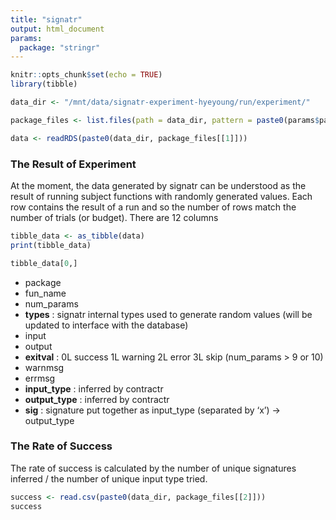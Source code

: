 ```yaml
---
title: "signatr"
output: html_document
params:
  package: "stringr"
---
```


```r
knitr::opts_chunk$set(echo = TRUE)
library(tibble)

data_dir <- "/mnt/data/signatr-experiment-hyeyoung/run/experiment/"

package_files <- list.files(path = data_dir, pattern = paste0(params$package, "*"))

data <- readRDS(paste0(data_dir, package_files[[1]]))
```

### The Result of Experiment

At the moment, the data generated by signatr can be understood as the result of running subject functions with randomly generated values. Each row contains the result of a run and so the number of rows match the number of trials (or budget). There are 12 columns 

```r
tibble_data <- as_tibble(data)
print(tibble_data)
```



```r
tibble_data[0,]
```

+ package
+ fun_name
+ num_params
+ **types**       : signatr internal types used to generate random values (will be updated to interface with the database)
+ input
+ output
+ **exitval**     : 0L success 1L warning 2L error 3L skip (num_params > 9 or 10)
+ warnmsg
+ errmsg
+ **input_type**  : inferred by contractr
+ **output_type** : inferred by contractr
+ **sig**         : signature put together as input_type (separated by 'x') -> output_type


### The Rate of Success

The rate of success is calculated by the number of unique signatures inferred / the number of unique input type tried.

```r
success <- read.csv(paste0(data_dir, package_files[[2]]))
success
```

